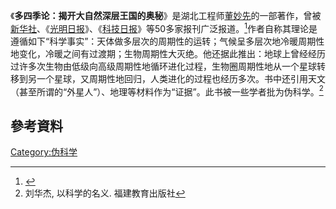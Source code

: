 《'''多四季论：揭开大自然深层王国的奥秘'''》是湖北工程师[[董妙先|董妙先]]的一部著作，曾被[[新华社|新华社]]、《[[光明日报|光明日报]]》、《[[科技日报|科技日报]]》等50多家报刊广泛报道。<ref>{{Cite web |url=http://www.cnki.com.cn/Article/CJFDTotal-HNJY199307000.htm |title=他跳出了太阳系——记多四季学说创始人董妙先 |accessdate=2011-05-26 |archive-date=2016-03-04 |archive-url=https://web.archive.org/web/20160304072721/http://www.cnki.com.cn/Article/CJFDTotal-HNJY199307000.htm |dead-url=no }}</ref>作者自称其理论是遵循如下“科学事实”：天体做多层次的周期性的运转；气候呈多层次地冷暖周期性地变化，冷暖之间有过渡期；生物周期性大灭绝。他还据此推出：地球上曾经经历过许多次生物由低级向高级周期性地循环进化过程，生物圈周期性地从一个星球转移到另一个星球，又周期性地回归，人类进化的过程也经历多次。书中还引用天文（甚至所谓的“外星人”）、地理等材料作为“证据”。此书被一些学者批为伪科学。<ref>刘华杰, 以科学的名义. 福建教育出版社</ref>
==參考資料==
{{reflist}}

[[Category:伪科学|Category:伪科学]]